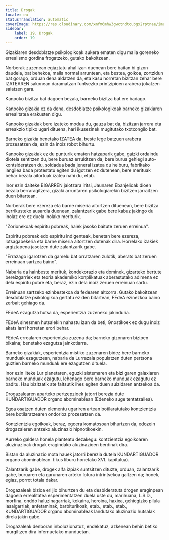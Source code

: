 ```yaml
---
title: Drogak
locale: eu
statusTranslation: automatic
coverImage: https://res.cloudinary.com/xmfm6mhw3gwctndtcubgx2rptnae/image/upload/v1741354419/small_cover_la_gran_rebelion_28716e29d2.webp
sidebar:
    label: 19. Drogak
    order: 19
---
```

Gizakiaren desdoblatze psikologikoak aukera ematen digu maila goreneko errealismo gordina frogatzeko, gutako bakoitzean.

Norberak zuzenean egiaztatu ahal izan duenean bere baitan bi gizon daudela, bat behekoa, maila normal arruntean, eta bestea, goikoa, zortzidun bat gorago, orduan dena aldatzen da, eta kasu horretan bizitzan zehar bere IZATEAREN sakonean daramatzan funtsezko printzipioen arabera jokatzen saiatzen gara.

Kanpoko bizitza bat dagoen bezala, barneko bizitza bat ere badago.

Kanpoko gizakia ez da dena, desdoblatze psikologikoak barneko gizakiaren errealitatea erakusten digu.

Kanpoko gizakiak bere izateko modua du, gauza bat da, bizitzan jarrera eta erreakzio tipiko ugari dituena, hari ikusezinek mugitutako txotxongilo bat.

Barneko gizakia benetako IZATEA da, beste lege batzuen arabera prozesatzen da, ezin da inoiz robot bihurtu.

Kanpoko gizakiak ez du punturik ematen hatzaparik gabe, gaizki ordaindu diotela sentitzen du, bere buruaz errukitzen da, bere burua gehiegi auto-kontsideratzen du, soldadua bada jeneral izatea du helburu, fabrikako langilea bada protestatu egiten du igotzen ez dutenean, bere merituak behar bezala aitortuak izatea nahi du, etab.

Inor ezin daiteke BIGARREN jaiotzara iritsi, Jaunaren Ebanjelioak dioen bezala berraragitzera, gizaki arruntaren psikologiarekin bizitzen jarraitzen duen bitartean.

Norberak bere ezereza eta barne miseria aitortzen dituenean, bere bizitza berrikusteko ausardia duenean, zalantzarik gabe bere kabuz jakingo du inolaz ere ez duela inolako meriturik.

"Zorionekoak espiritu pobreak, haiek jasoko baitute zeruen erreinua".

Espiritu pobreak edo espiritu indigenteak, benetan bere ezereza, lotsagabekeria eta barne miseria aitortzen dutenak dira. Horrelako izakiek argiztapena jasotzen dute zalantzarik gabe.

"Errazago igarotzen da gamelu bat orratzaren zulotik, aberats bat zeruen erreinuan sartzea baino".

Nabaria da hainbeste merituk, kondekorazio eta dominek, gizarteko bertute bereizgarriek eta teoria akademiko konplikatuak aberastutako adimena ez dela espiritu pobre eta, beraz, ezin dela inoiz zeruen erreinuan sartu.

Erreinuan sartzeko ezinbestekoa da fedearen altxorra. Gutako bakoitzean desdoblatze psikologikoa gertatu ez den bitartean, FEdeA ezinezkoa baino zerbait gehiago da.

FEdeA ezagutza hutsa da, esperientzia zuzeneko jakinduria.

FEdeA sinesmen hutsalekin nahastu izan da beti, Gnostikoek ez dugu inoiz akats larri horretan erori behar.

FEdeA errealaren esperientzia zuzena da; barneko gizonaren bizipen bikaina; benetako ezagutza jainkotiarra.

Barneko gizakiak, esperientzia mistiko zuzenaren bidez bere barneko munduak ezagutzean, nabaria da Lurrazala populatzen duten pertsona guztien barneko munduak ere ezagutzen dituela.

Inor ezin liteke Lur planetaren, eguzki sistemaren eta bizi garen galaxiaren barneko munduak ezagutu, lehenago bere barneko munduak ezagutu ez baditu. Hau bizitzatik ate faltsutik ihes egiten duen suizidaren antzekoa da.

Drogazalearen aparteko pertzepzioek jatorri berezia dute KUNDARTIGUADOR organo abominablean (Edeneko suge tentatzailea).

Egoa osatzen duten elementu ugariren artean botilaratutako kontzientzia bere botilaratzearen ondorioz prozesatzen da.

Kontzientzia egoikoak, beraz, egoera komatosoan bihurtzen da, edozein drogazaleren antzeko aluzinazio hipnotikoekin.

Aurreko galdera honela planteatu dezakegu: kontzientzia egoikoaren aluzinazioak drogak eragindako aluzinazioen berdinak dira.

Bistan da aluzinazio mota hauek jatorri berezia dutela KUNDARTIGUADOR organo abominablean. (Ikus liburu honetako XVI. kapitulua).

Zalantzarik gabe, drogek alfa izpiak suntsitzen dituzte, orduan, zalantzarik gabe, buruaren eta garunaren arteko lotura intrintsekoa galtzen da; honek, egiaz, porrot totala dakar.

Drogazaleak bizioa erlijio bihurtzen du eta desbideratuta drogen eraginpean dagoela errealitatea esperimentatzen duela uste du, marihuana, L.S.D., morfina, onddo haluzinagarriak, kokaina, heroina, haxixa, gehiegizko pilula lasaigarriak, anfetaminak, barbiturikoak, etab., etab., etab., KUNDARTIGUADOR organo abominableak landutako aluzinazio hutsalak direla jakin gabe.

Drogazaleak denboran inboluzionatuz, endekatuz, azkenean behin betiko murgiltzen dira infernuetako munduetan.

